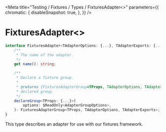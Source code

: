 
<Meta
    title="Testing / Fixtures / Types / FixturesAdapter<>"
    parameters={{
        chromatic: {
            disableSnapshot: true,
        },
    }}
/>

# FixturesAdapter&lt;&gt;

```ts
interface FixturesAdapter<TAdapterOptions: {...}, TAdapterExports: {...}> {
    /**
     * The name of the adapter.
     */
    get name(): string;

    /**
     * Declare a fixture group.
     *
     * @returns {FixturesAdapterGroup<TProps, TAdapterOptions, TAdapterExports>} The
     * declared group.
     */
    declareGroup<TProps: {...}>(
        options: $ReadOnly<AdapterGroupOptions>,
    ): FixturesAdapterGroup<TProps, TAdapterOptions, TAdapterExports>;
}
```

This type describes an adapter for use with our fixtures framework.


